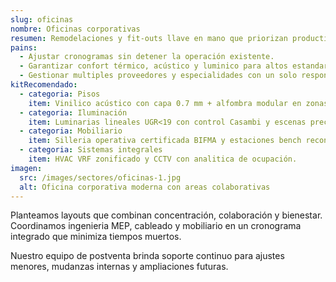 ```yaml
---
slug: oficinas
nombre: Oficinas corporativas
resumen: Remodelaciones y fit-outs llave en mano que priorizan productividad, bienestar y flexibilidad.
pains:
  - Ajustar cronogramas sin detener la operación existente.
  - Garantizar confort térmico, acústico y luminico para altos estandares ESG.
  - Gestionar multiples proveedores y especialidades con un solo responsable.
kitRecomendado:
  - categoria: Pisos
    item: Vinilico acústico con capa 0.7 mm + alfombra modular en zonas colaborativas.
  - categoria: Iluminación
    item: Luminarias lineales UGR<19 con control Casambi y escenas preconfiguradas.
  - categoria: Mobiliario
    item: Silleria operativa certificada BIFMA y estaciones bench reconfigurables.
  - categoria: Sistemas integrales
    item: HVAC VRF zonificado y CCTV con analitica de ocupación.
imagen:
  src: /images/sectores/oficinas-1.jpg
  alt: Oficina corporativa moderna con areas colaborativas
---
```


Planteamos layouts que combinan concentración, colaboración y bienestar. Coordinamos ingenieria MEP, cableado y mobiliario en un cronograma integrado que minimiza tiempos muertos.

Nuestro equipo de postventa brinda soporte continuo para ajustes menores, mudanzas internas y ampliaciones futuras.
